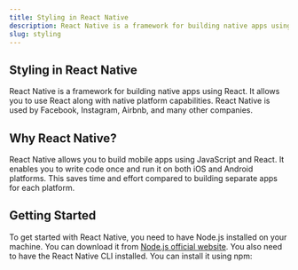 ```yaml
---
title: Styling in React Native
description: React Native is a framework for building native apps using React.
slug: styling
---
```


## Styling in React Native
React Native is a framework for building native apps using React. It allows you to use React along with native platform capabilities. React Native is used by Facebook, Instagram, Airbnb, and many other companies.

## Why React Native?
React Native allows you to build mobile apps using JavaScript and React. It enables you to write code once and run it on both iOS and Android platforms. This saves time and effort compared to building separate apps for each platform.

## Getting Started
To get started with React Native, you need to have Node.js installed on your machine. You can download it from [Node.js official website](https://nodejs.org/).
You also need to have the React Native CLI installed. You can install it using npm:

